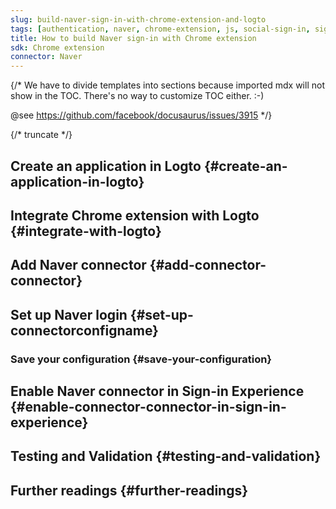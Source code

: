 ```yaml
---
slug: build-naver-sign-in-with-chrome-extension-and-logto
tags: [authentication, naver, chrome-extension, js, social-sign-in, sign-in, login]
title: How to build Naver sign-in with Chrome extension
sdk: Chrome extension
connector: Naver
---
```


{/*
  We have to divide templates into sections because imported mdx will not show in the TOC.
  There's no way to customize TOC either. :-)

  @see https://github.com/facebook/docusaurus/issues/3915
*/}




{/* truncate */}

<Intro connector={connector} sdk="Chrome extension" link="https://developer.chrome.com/docs/extensions" />

## Create an application in Logto \{#create-an-application-in-logto}

<CreateApplication type="Single page app" framework="Chrome extension" />

## Integrate Chrome extension with Logto \{#integrate-with-logto}

<FrameworkGuide />

## Add Naver connector \{#add-connector-connector}

<AddSocialConnector connector={connector} framework="Chrome extension" />

## Set up Naver login \{#set-up-connectorconfigname}

<ConnectorGuide />

### Save your configuration \{#save-your-configuration}

<SaveYourConfiguration connector={connector} />

## Enable Naver connector in Sign-in Experience \{#enable-connector-connector-in-sign-in-experience}

<EnableSocialConnector connector={connector} />

## Testing and Validation \{#testing-and-validation}

<TestingAndValidation connector={connector} sdk="Chrome extension" />

## Further readings \{#further-readings}

<FurtherReadings />
